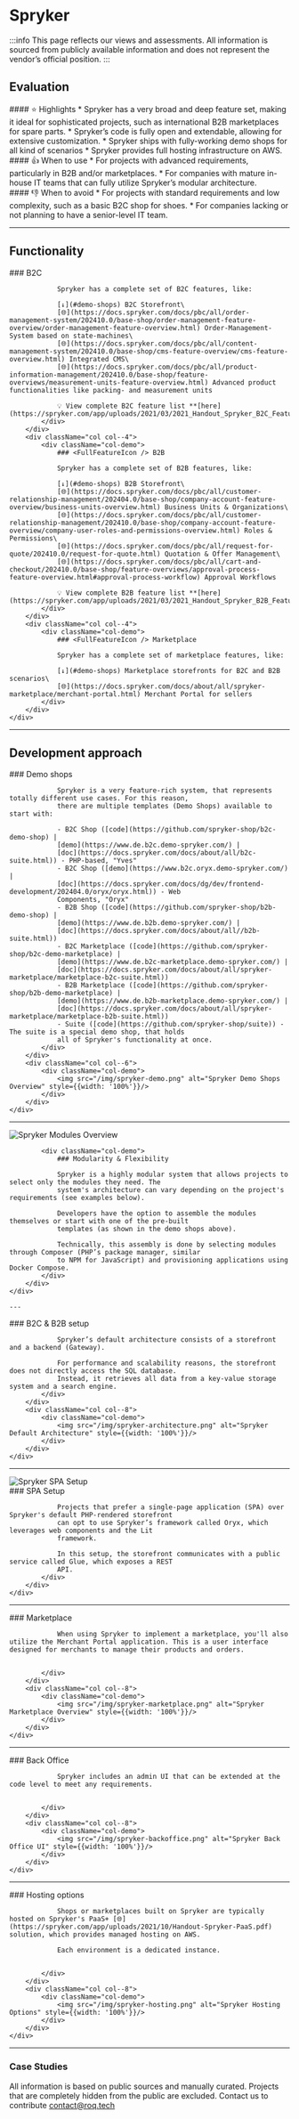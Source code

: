 
# Spryker

:::info
This page reflects our views and assessments. All information is sourced from publicly available information and does not represent the vendor’s official position.
:::

## Evaluation

<div className="container">
    <div className="row">
        <div className="col col--4">
            <div className="col-demo">
                #### ⭐ Highlights
                * Spryker has a very broad and deep feature set, making it ideal for sophisticated projects, such as
                international B2B marketplaces for spare parts.
                * Spryker’s code is fully open and extendable, allowing for extensive customization.
                * Spryker ships with fully-working demo shops for all kind of scenarios
                * Spryker provides full hosting infrastructure on AWS.
            </div>
        </div>
        <div className="col col--4">
            <div className="col-demo">
                #### 👍 When to use
                * For projects with advanced requirements, particularly in B2B and/or marketplaces.
                * For companies with mature in-house IT teams that can fully utilize Spryker’s modular architecture.
            </div>
        </div>
        <div className="col col--4">
            <div className="col-demo">
                #### 👎 When to avoid
                * For projects with standard requirements and low complexity, such as a basic B2C shop for shoes.
                * For companies lacking or not planning to have a senior-level IT team.
            </div>
        </div>
    </div>
</div>

---

## Functionality

<div className="container">
    <div className="row">
        <div className="col col--4">
            <div className="col-demo">
                ### <FullFeatureIcon /> B2C

                Spryker has a complete set of B2C features, like:

                [↓](#demo-shops) B2C Storefront\
                [🌐](https://docs.spryker.com/docs/pbc/all/order-management-system/202410.0/base-shop/order-management-feature-overview/order-management-feature-overview.html) Order-Management-System based on state-machines\
                [🌐](https://docs.spryker.com/docs/pbc/all/content-management-system/202410.0/base-shop/cms-feature-overview/cms-feature-overview.html) Integrated CMS\
                [🌐](https://docs.spryker.com/docs/pbc/all/product-information-management/202410.0/base-shop/feature-overviews/measurement-units-feature-overview.html) Advanced product functionalities like packing- and measurement units

                💡 View complete B2C feature list **[here](https://spryker.com/app/uploads/2021/03/2021_Handout_Spryker_B2C_Features_EN.pdf)**.
            </div>
        </div>
        <div className="col col--4">
            <div className="col-demo">
                ### <FullFeatureIcon /> B2B

                Spryker has a complete set of B2B features, like:
                
                [↓](#demo-shops) B2B Storefront\
                [🌐](https://docs.spryker.com/docs/pbc/all/customer-relationship-management/202404.0/base-shop/company-account-feature-overview/business-units-overview.html) Business Units & Organizations\
                [🌐](https://docs.spryker.com/docs/pbc/all/customer-relationship-management/202410.0/base-shop/company-account-feature-overview/company-user-roles-and-permissions-overview.html) Roles & Permissions\
                [🌐](https://docs.spryker.com/docs/pbc/all/request-for-quote/202410.0/request-for-quote.html) Quotation & Offer Management\
                [🌐](https://docs.spryker.com/docs/pbc/all/cart-and-checkout/202410.0/base-shop/feature-overviews/approval-process-feature-overview.html#approval-process-workflow) Approval Workflows

                💡 View complete B2B feature list **[here](https://spryker.com/app/uploads/2021/03/2021_Handout_Spryker_B2B_Features_EN.pdf)**.
            </div>
        </div>
        <div className="col col--4">
            <div className="col-demo">
                ### <FullFeatureIcon /> Marketplace

                Spryker has a complete set of marketplace features, like:

                [↓](#demo-shops) Marketplace storefronts for B2C and B2B scenarios\
                [🌐](https://docs.spryker.com/docs/about/all/spryker-marketplace/merchant-portal.html) Merchant Portal for sellers
            </div>
        </div>
    </div>

</div>

---

## Development approach

<div className="container">
    <div className="row">
        <div className="col col--6">
            <div className="col-demo">
                ### Demo shops

                Spryker is a very feature-rich system, that represents totally different use cases. For this reason,
                there are multiple templates (Demo Shops) available to start with:

                - B2C Shop ([code](https://github.com/spryker-shop/b2c-demo-shop) |
                [demo](https://www.de.b2c.demo-spryker.com/) |
                [doc](https://docs.spryker.com/docs/about/all/b2c-suite.html)) - PHP-based, "Yves"
                - B2C Shop ([demo](https://www.b2c.oryx.demo-spryker.com/) |
                [doc](https://docs.spryker.com/docs/dg/dev/frontend-development/202404.0/oryx/oryx.html)) - Web
                Components, "Oryx"
                - B2B Shop ([code](https://github.com/spryker-shop/b2b-demo-shop) |
                [demo](https://www.de.b2b.demo-spryker.com/) |
                [doc](https://docs.spryker.com/docs/about/all//b2b-suite.html))
                - B2C Marketplace ([code](https://github.com/spryker-shop/b2c-demo-marketplace) |
                [demo](https://www.de.b2c-marketplace.demo-spryker.com/) |
                [doc](https://docs.spryker.com/docs/about/all/spryker-marketplace/marketplace-b2c-suite.html))
                - B2B Marketplace ([code](https://github.com/spryker-shop/b2b-demo-marketplace) |
                [demo](https://www.de.b2b-marketplace.demo-spryker.com/) |
                [doc](https://docs.spryker.com/docs/about/all/spryker-marketplace/marketplace-b2b-suite.html))
                - Suite ([code](https://github.com/spryker-shop/suite)) - The suite is a special demo shop, that holds
                all of Spryker's functionality at once.
            </div>
        </div>
        <div className="col col--6">
            <div className="col-demo">
                <img src="/img/spryker-demo.png" alt="Spryker Demo Shops Overview" style={{width: '100%'}}/>
            </div>
        </div>
    </div>
</div>

---

<div className="container">
    <div className="row">
        <div className="col col--6">
            <div className="col-demo">
                <img src="/img/spryker-modules.png" alt="Spryker Modules Overview" style={{width: '100%'}}/>
            </div>
        </div>
        <div className="col col--6">

            <div className="col-demo">
                ### Modularity & Flexibility

                Spryker is a highly modular system that allows projects to select only the modules they need. The
                system's architecture can vary depending on the project's requirements (see examples below).

                Developers have the option to assemble the modules themselves or start with one of the pre-built
                templates (as shown in the demo shops above).

                Technically, this assembly is done by selecting modules through Composer (PHP’s package manager, similar
                to NPM for JavaScript) and provisioning applications using Docker Compose.
            </div>
        </div>
    </div>
</div>

    ---

<div className="container">
    <div className="row">
        <div className="col col--4">
            <div className="col-demo">
                ### B2C & B2B setup

                Spryker’s default architecture consists of a storefront and a backend (Gateway).

                For performance and scalability reasons, the storefront does not directly access the SQL database.
                Instead, it retrieves all data from a key-value storage system and a search engine.
            </div>
        </div>
        <div className="col col--8">
            <div className="col-demo">
                <img src="/img/spryker-architecture.png" alt="Spryker Default Architecture" style={{width: '100%'}}/>
            </div>
        </div>
    </div>
</div>

---

<div className="container">
    <div className="row">
        <div className="col col--8">
            <div className="col-demo">
                <img src="/img/spryker-spa.png" alt="Spryker SPA Setup" style={{width: '100%'}}/>
            </div>
        </div>
        <div className="col col--4">
            <div className="col-demo">
                ### SPA Setup

                Projects that prefer a single-page application (SPA) over Spryker's default PHP-rendered storefront
                can opt to use Spryker’s framework called Oryx, which leverages web components and the Lit
                framework.

                In this setup, the storefront communicates with a public service called Glue, which exposes a REST
                API.
            </div>
        </div>
    </div>
</div>

---

<div className="container">
    <div className="row">
        <div className="col col--4">
            <div className="col-demo">
                ### Marketplace

                When using Spryker to implement a marketplace, you'll also utilize the Merchant Portal application. This is a user interface designed for merchants to manage their products and orders.


            </div>
        </div>
        <div className="col col--8">
            <div className="col-demo">
                <img src="/img/spryker-marketplace.png" alt="Spryker Marketplace Overview" style={{width: '100%'}}/>
            </div>
        </div>
    </div>
</div>

---

<div className="container">
    <div className="row">
        <div className="col col--4">
            <div className="col-demo">
                ### Back Office

                Spryker includes an admin UI that can be extended at the code level to meet any requirements.


            </div>
        </div>
        <div className="col col--8">
            <div className="col-demo">
                <img src="/img/spryker-backoffice.png" alt="Spryker Back Office UI" style={{width: '100%'}}/>
            </div>
        </div>
    </div>
</div>

---

<div className="container">
    <div className="row">
        <div className="col col--4">
            <div className="col-demo">
                ### Hosting options

                Shops or marketplaces built on Spryker are typically hosted on Spryker's PaaS+ [🌐](https://spryker.com/app/uploads/2021/10/Handout-Spryker-PaaS.pdf) solution, which provides managed hosting on AWS.

                Each environment is a dedicated instance.


            </div>
        </div>
        <div className="col col--8">
            <div className="col-demo">
                <img src="/img/spryker-hosting.png" alt="Spryker Hosting Options" style={{width: '100%'}}/>
            </div>
        </div>
    </div>
</div>

---

### Case Studies

All information is based on public sources and manually curated. Projects that are completely hidden from
the public are excluded. Contact us to contribute [contact@roq.tech](mailto:contact@roq.tech)

<CaseStudyTable system="Spryker" cols="Company,Shop URL,Industry,Type"/>